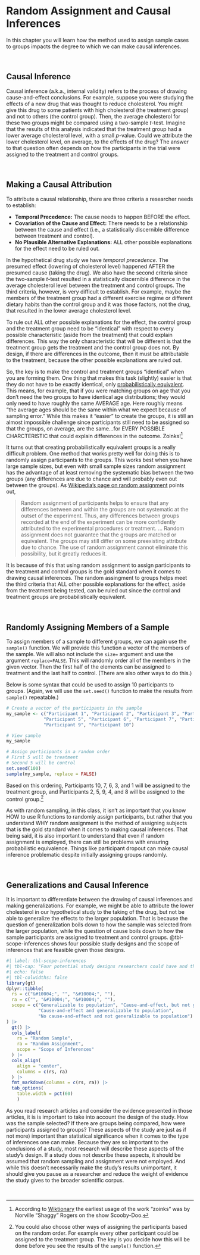 # Random Assignment and Causal Inferences {#sec-cause}

In this chapter you will learn how the method used to assign sample cases to groups impacts the degree to which we can make causal inferences. 

<br />


## Causal Inference

Causal inference (a.k.a., internal validity) refers to the process of drawing cause-and-effect conclusions. For example, suppose you were studying the effects of a new drug that was thought to reduce cholesterol. You might give this drug to some patients with high cholesterol (the treatment group) and not to others (the control group). Then, the average cholesterol for these two groups might be compared using a two-sample *t*-test. Imagine that the results of this analysis indicated that the treatment group had a lower average cholesterol level, with a small *p*-value. Could we attribute the lower cholesterol level, on average, to the effects of the drug? The answer to that question often depends on how the participants in the trial were assigned to the treatment and control groups.


<br />


## Making a Causal Attribution

To attribute a causal relationship, there are three criteria a researcher needs to establish:

- **Temporal Precedence:** The cause needs to happen BEFORE the effect.
- **Covariation of the Cause and Effect:** There needs to be a relationship between the cause and effect (i.e., a statistically discernible difference between treatment and control).
- **No Plausible Alternative Explanations:** ALL other possible explanations for the effect need to be ruled out.


In the hypothetical drug study we have *temporal precedence*. The presumed effect (lowering of cholesterol level) happened AFTER the presumed cause (taking the drug). We also have the second criteria since the two-sample *t*-test resulted in a statistically discernible difference in the average cholesterol level between the treatment and control groups. The third criteria, however, is very difficult to establish. For example, maybe the members of the treatment group had a different exercise regime or different dietary habits than the control group and it was those factors, not the drug, that resulted in the lower average cholesterol level.

To rule out ALL other possible explanations for the effect, the control group and the treatment group need to be "identical" with respect to every possible characteristic (aside from the treatment) that could explain differences. This way the only characteristic that will be different is that the treatment group gets the treatment and the control group does not. By design, if there are differences in the outcome, then it must be attributable to the treatment, because the other possible explanations are ruled out.

So, the key is to make the control and treatment groups "identical" when you are forming them. One thing that makes this task (slightly) easier is that they do not have to be exactly identical, only [probabilistically equivalent](https://conjointly.com/kb/probabilistic-equivalence/). This means, for example, that if you were matching groups on age that you don’t need the two groups to have identical age distributions; they would only need to have roughly the same AVERAGE age. Here roughly means "the average ages should be the same within what we expect because of sampling error." While this makes it "easier" to create the groups, it is still an almost impossible challenge since participants still need to be assigned so that the groups, on average, are the same...for EVERY POSSIBLE CHARCTERISTIC that could explain differences in the outcome. Zoinks!^[According to [Wiktionary](https://en.wiktionary.org/wiki/zoinks) the earliest usage of the work "zoinks" was by Norville "Shaggy" Rogers on the show Scooby-Doo.]

It turns out that creating probabilistically equivalent groups is a really difficult problem. One method that works pretty well for doing this is to randomly assign participants to the groups. This works best when you have large sample sizes, but even with small sample sizes random assignment has the advantage of at least removing the systematic bias between the two groups (any differences are due to chance and will probably even out between the groups). As [Wikipedia’s page on random assignment](https://en.wikipedia.org/wiki/Random_assignment) points out,

> Random assignment of participants helps to ensure that any differences between and within the groups are not systematic at the outset of the experiment. Thus, any differences between groups recorded at the end of the experiment can be more confidently attributed to the experimental procedures or treatment. … Random assignment does not guarantee that the groups are matched or equivalent. The groups may still differ on some preexisting attribute due to chance. The use of random assignment cannot eliminate this possibility, but it greatly reduces it.

It is because of this that using random assignment to assign participants to the treatment and control groups is the gold standard when it comes to drawing causal inferences. The random assingment to groups helps meet the third criteria that ALL other possible explanations for the effect, aside from the treatment being tested, can be ruled out since the control and treatment groups are probabilistically equivalent.

<br />


## Randomly Assigning Members of a Sample

To assign members of a sample to different groups, we can again use the `sample()` function. We will provide this function a vector of the members of the sample. We will also not include the `size=` argument and use the argument `replace=FALSE`. This will randomly order all of the members in the given vector. Then the first half of the elements can be assigned to treatment and the last half to control. (There are also other ways to do this.)

Below is some syntax that could be used to assign 10 participants to groups. (Again, we will use the `set.seed()` function to make the results from `sample()` repeatable.)

```r
# Create a vector of the participants in the sample
my_sample <- c("Participant 1", "Participant 2", "Participant 3", "Participant 4", 
              "Participant 5", "Participant 6", "Participant 7", "Participant 8", 
              "Participant 9", "Participant 10")

# View sample
my_sample

# Assign participants in a random order
# First 5 will be treatment
# Second 5 will be control
set.seed(100)
sample(my_sample, replace = FALSE) 
```

Based on this ordering, Participants 10, 7, 6, 3, and 1 will be assigned to the treatment group, and Participants 2, 5, 9, 4, and 8 will be assigned to the control group.^[You could also choose other ways of assigning the participants based on the random order. For example every other participant could be assigned to the treatment group. The key is you decide how this will be done before you see the results of the `sample()` function.] 

As with random sampling, in this class, it isn't as important that you know HOW to use R functions to randomly assign participants, but rather that you understand WHY random assignment is the method of assigning subjects that is the gold standard when it comes to making causal inferences. That being said, it is also important to understand that even if random assignment is employed, there can still be problems with ensuring probabilistic equivalence. Things like participant dropout can make causal inference problematic despite initially assigning groups randomly.

<br />


## Generalizations and Causal Inference

It is important to differentiate between the drawing of causal inferences and making generalizations. For example, we might be able to attribute the lower cholesterol in our hypothetical study to the taking of the drug, but not be able to generalize the effects to the larger population. That is because the question of generalization boils down to how the sample was selected from the larger population, while the question of cause boils down to how the sample participants are assigned to treatment and control groups. @tbl-scope-inferences shows four possible study designs and the scope of inferences that are feasible given those designs.



```r
#| label: tbl-scope-inferences
#| tbl-cap: "Four potential study designs researchers could have and the scope of inferences that they could make based on the study design."
#| echo: false
#| tbl-colwidths: false
library(gt)
dplyr::tibble(
  rs = c("&#10004;", "", "&#10004;", ""),
  ra = c("", "&#10004;", "&#10004;", ""),
  scope = c("Generalizable to population", "Cause-and-effect, but not generalizable to population",
            "Cause-and-effect and generalizable to population", 
            "No cause-and-effect and not generalizable to population")
) |>
  gt() |>
  cols_label(
    rs = "Random Sample",
    ra = "Random Assignment",
    scope = "Scope of Inferences"
  ) |>
  cols_align(
    align = "center",
    columns = c(rs, ra)
  ) |>
  fmt_markdown(columns = c(rs, ra)) |>
  tab_options(
    table.width = pct(60)
    )
```

As you read research articles and consider the evidence presented in those articles, it is is important to take into account the design of the study. How was the sample selected? If there are groups being compared, how were participants assigned to groups? These aspects of the study are just as if not more) important than statistical significance when it comes to the type of inferences one can make. Because they are so important to the conclusions of a study, most research will describe these aspects of the study's design. If a study does not describe these aspects, it should be assumed that random sampling and assignment were not employed. And while this doesn't necessarily make the study's results unimportant, it should give you pause as a researcher and reduce the weight of evidence the study gives to the broader scientific corpus.

<br />






<!-- ## References -->

